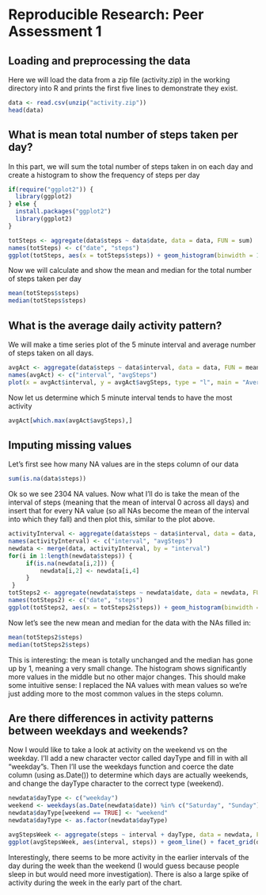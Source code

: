 # Reproducible Research: Peer Assessment 1


## Loading and preprocessing the data


Here we will load the data from a zip file (activity.zip) in the working directory into R and prints the first five lines to demonstrate they exist.

```r
data <- read.csv(unzip("activity.zip"))
head(data)
```


## What is mean total number of steps taken per day?


In this part, we will sum the total number of steps taken in on each day and create a histogram to show the frequency of steps per day 

```r
if(require("ggplot2")) {
  library(ggplot2)
} else {
  install.packages("ggplot2")
  library(ggplot2)
}

totSteps <- aggregate(data$steps ~ data$date, data = data, FUN = sum)
names(totSteps) <- c("date", "steps")
ggplot(totSteps, aes(x = totSteps$steps)) + geom_histogram(binwidth = 1000) + xlab("Total number of steps taken per day") +ggtitle("Total Steps Taken")
```

Now we will calculate and show the mean and median for the total number of steps taken per day

```r
mean(totSteps$steps)
median(totSteps$steps)
```


## What is the average daily activity pattern?


We will make a time series plot of the 5 minute interval and average number of steps taken on all days. 

```r
avgAct <- aggregate(data$steps ~ data$interval, data = data, FUN = mean)
names(avgAct) <- c("interval", "avgSteps")
plot(x = avgAct$interval, y = avgAct$avgSteps, type = "l", main = "Average Activity at 5 minute Intervals", xlab = "5- min interval", ylab = "Average steps taken (averaged across all days)")
```

Now let us determine which 5 minute interval tends to have the most activity

```r
avgAct[which.max(avgAct$avgSteps),]
```


## Imputing missing values

Let's first see how many NA values are in the steps column of our data

```r
sum(is.na(data$steps))
```

Ok so we see 2304 NA values. Now what I'll do is take the mean of the interval of steps (meaning that the mean of interval 0 across all days) and insert that for every NA value (so all NAs become the mean of the interval into which they fall) and then plot this, similar to the plot above. 

```r
activityInterval <- aggregate(data$steps ~ data$interval, data = data, FUN = mean)
names(activityInterval) <- c("interval", "avgSteps")
newdata <- merge(data, activityInterval, by = "interval")
for(i in 1:length(newdata$steps)) {
     if(is.na(newdata[i,2])) {
         newdata[i,2] <- newdata[i,4]
     }
 }
totSteps2 <- aggregate(newdata$steps ~ newdata$date, data = newdata, FUN = sum)
names(totSteps2) <- c("date", "steps")
ggplot(totSteps2, aes(x = totSteps2$steps)) + geom_histogram(binwidth = 1000) + xlab("Total number of steps taken per day") +ggtitle("Total Steps Taken With NAs")
```

Now let's see the new mean and median for the data with the NAs filled in: 

```r
mean(totSteps2$steps)
median(totSteps2$steps)
```

This is interesting: the mean is totally unchanged and the median has gone up by 1, meaning a very small change. The histogram shows significantly more values in the middle but no other major changes. This should make some intuitive sense: I replaced the NA values with mean values so we're just adding more to the most common values in the steps column. 


## Are there differences in activity patterns between weekdays and weekends?

Now I would like to take a look at activity on the weekend vs on the weekday. I'll add a new character vector called dayType and fill in with all "weekday"s. Then I'll use the weekdays function and coerce the date column (using as.Date()) to determine which days are actually weekends, and change the dayType character to the correct type (weekend).

```r
newdata$dayType <- c("weekday")
weekend <- weekdays(as.Date(newdata$date)) %in% c("Saturday", "Sunday")
newdata$dayType[weekend == TRUE] <- "weekend"
newdata$dayType <- as.factor(newdata$dayType)
```

```r
avgStepsWeek <- aggregate(steps ~ interval + dayType, data = newdata, FUN = mean)
ggplot(avgStepsWeek, aes(interval, steps)) + geom_line() + facet_grid(dayType~.) + xlab("5 min interval") + ylab("Number of steps") + ggtitle("Average steps taken at 5 min intervals on weekdays vs weekends")
```

Interestingly, there seems to be more activity in the earlier intervals of the day during the week than the weekend (I would guess because people sleep in but would need more investigation). There is also a large spike of activity during the week in the early part of the chart.
